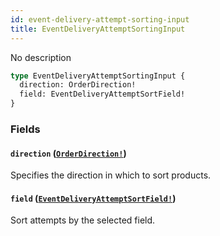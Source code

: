 ```yaml
---
id: event-delivery-attempt-sorting-input
title: EventDeliveryAttemptSortingInput
---
```


No description

```graphql
type EventDeliveryAttemptSortingInput {
  direction: OrderDirection!
  field: EventDeliveryAttemptSortField!
}
```

### Fields

#### `direction` ([`OrderDirection!`](../../../developer/api-reference/enums/order-direction))

Specifies the direction in which to sort products.

#### `field` ([`EventDeliveryAttemptSortField!`](../../../developer/api-reference/enums/event-delivery-attempt-sort-field))

Sort attempts by the selected field.
